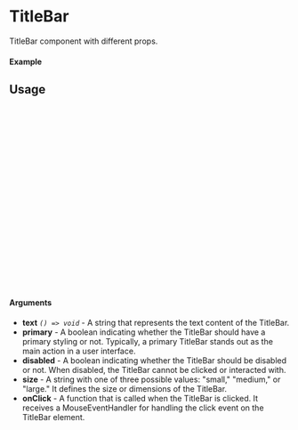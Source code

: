 
<Meta of={TitleBar} title="TitleBar" />

# TitleBar

TitleBar component with different props.

#### Example

<Canvas of={TitleBar.Primary} />

## Usage

```ts
import {TitleBar} from "cds";

const Example = () => {
  return (
      <TitleBar
        version="MES v2.0"
      home
      notification
      settings
      info
      profilePicture="https://via.placeholder.com/40"
      profileUserName="Jane Doe"
      profileRole="Manager"
      homeOnClick={()=> console.log("Clicked")}
      settingsOnCLick={()=> console.log("Clicked")}
      moduleOnclick={()=> console.log("Clicked")}
      profileLogoutOnClick={()=> console.log("Clicked")}
      />
  );
};

export default Example;
```

#### Arguments

- **text** _`() => void`_ - A string that represents the text content of the TitleBar.
- **primary** - A boolean indicating whether the TitleBar should have a primary styling or not. Typically, a primary TitleBar stands out as the main action in a user interface.
- **disabled** - A boolean indicating whether the TitleBar should be disabled or not. When disabled, the TitleBar cannot be clicked or interacted with.
- **size** - A string with one of three possible values: "small," "medium," or "large." It defines the size or dimensions of the TitleBar.
- **onClick** - A function that is called when the TitleBar is clicked. It receives a MouseEventHandler for handling the click event on the TitleBar element.
